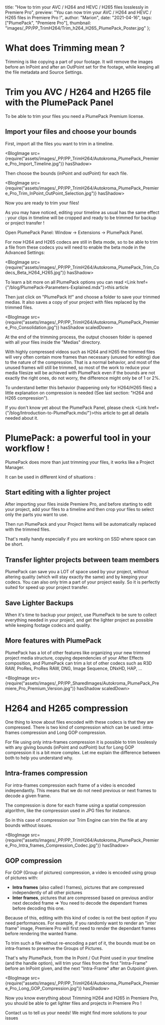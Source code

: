 
  title: "How to trim your AVC / H264 and HEVC / H265 files losslessly in Premiere Pro",
  preview: "You can now trim your AVC / H264 and HEVC / H265 files in Premiere Pro !",
  author: "Marion",
  date: "2021-04-16",
  tags: ["PlumePack", "Premiere Pro"],
  thumbnail: "images/_PP/PP_TrimH264/Trim_h264_H265_PlumePack_Poster.jpg"
};


# What does Trimming mean ?

Trimming is like copying a part of your footage. It will remove the images before an InPoint and after an OutPoint set for the footage, while keeping all the file metadata and Source Settings.

# Trim you AVC / H264 and H265 file with the PlumePack Panel

To be able to trim your files you need a PlumePack Premium license.

## Import your files and choose your bounds

First, import all the files you want to trim in a timeline.

<BlogImage src={require("assets/images/_PP/PP_TrimH264/Autokroma_PlumePack_Premiere_Pro_Import_Timeline.jpg")} hasShadow>
</BlogImage>

Then choose the bounds (inPoint and outPoint) for each file. 

<BlogImage src={require("assets/images/_PP/PP_TrimH264/Autokroma_PlumePack_Premiere_Pro_Trim_InPoint_OutPoint_Selection.jpg")} hasShadow>
</BlogImage>

Now you are ready to trim your files! 

As you may have noticed, editing your timeline as usual has the same effect : your clips in timeline will be cropped and ready to be trimmed for backup or project transfer !

Open PlumePack Panel: Window -> Extensions -> PlumePack Panel.

For now H264 and H265 codecs are still in Beta mode, so to be able to trim a file from these codecs you will need to enable the beta mode in the Advanced Settings:

<BlogImage src={require("assets/images/_PP/PP_TrimH264/Autokroma_PlumePack_Trim_Codecs_Beta_H264_H265.jpg")} hasShadow>
</BlogImage>

To learn a bit more on all PlumePack options you can read <Link href={"/blog/PlumePack-Parameters-Explained.mdx"}>this article</Link>

Then just click on "PlumePack It!" and choose a folder to save your trimmed medias. It also saves a copy of your project with files replaced by the trimmed files.

<BlogImage src={require("assets/images/_PP/PP_TrimH264/Autokroma_PlumePack_Premiere_Pro_Consolidation.jpg")} hasShadow scaledDown>
</BlogImage>

At the end of the trimming process, the output choosen folder is opened with all your files inside the "Medias" directory.

With highly compressed videos such as H264 and H265 the trimmed files will very often contain more frames than necessary (unused for editing) due to the nature of the compression.
That is a normal behavior, and most of the unused frames will still be trimmed, so most of the work to reduce your media filesize will be achieved with PlumePack even if the bounds are not exactly the right ones,
 do not worry, the difference might only be of 1 or 2%.

To understand better this behavior (happening only for H264/H265 files) a little explanation on compression is needed (See last section: "H264 and H265 compression").

If you don't know yet about the PlumePack Panel, please check <Link href={"/blog/Introduction-to-PlumePack.mdx/"}>this article</Link> to get all details needed about it.

# PlumePack: a powerful tool in your workflow !

PlumePack does more than just trimming your files, it works like a Project Manager.

It can be used in different kind of situations :

## Start editing with a lighter project 

After importing your files inside Premiere Pro, and before starting to edit your project, add your files to a timeline and then crop your files to select only the parts you want to use.

Then run PlumePack and your Project Items will be automatically replaced with the trimmed files. 

That's really handy especially if you are working on SSD where space can be short.

## Transfer lighter projects between team members

PlumePack can save you a LOT of space used by your project, without altering quality (which will stay exactly the same) and by keeping your codecs. You can also only trim a part of your project easily. So it is perfectly suited for speed up your project transfer.

## Save Lighter Backups

When it's time to backup your project, use PlumePack to be sure to collect everything needed in your project, and get the lighter project as possible while keeping footage codecs and quality.

## More features with PlumePack 

PlumePack has a lot of other features like organizing your new trimmed project media structure, copying dependencies of your After Effects composition, and PlumePack can trim a lot of other codecs such as R3D RAW, ProRes, ProRes RAW, DNG, Image Sequence, DNxHD, HAP, ...

<BlogImage src={require("assets/images/_PP/PP_SharedImages/Autokroma_PlumePack_Premiere_Pro_Premium_Version.jpg")} hasShadow scaledDown>
</BlogImage>

# H264 and H265 compression

One thing to know about files encoded with these codecs is that they are compressed. 
There is two kind of compression which can be used: intra-frames compression and Long GOP compression.

For file using only intra-frames compression it is possible to trim losslessly with any giving bounds (inPoint and outPoint) but for Long GOP compression it is a bit more complex.
Let me explain the difference between both to help you understand why. 

## Intra-frames compression

For intra-frames compression each frame of a video is encoded independantly.
This means that we do not need previous or next frames to decode a given frame.

The compression is done for each frame using a spatial compression algorithm, like the compression used in JPG files for instance.

So in this case of compression our Trim Engine can trim the file at any bounds without issues.

<BlogImage src={require("assets/images/_PP/PP_TrimH264/Autokroma_PlumePack_Premiere_Pro_Intra_frames_Compression_Codec.jpg")} hasShadow>
</BlogImage>

## GOP compression

For GOP (Group of pictures) compression, a video is encoded using group of pictures with:
- <strong>Intra frames</strong> (also called I frames), pictures that are compressed independently of all other pictures 
- <strong>Inter frames</strong>, pictures that are compressed based on previous and/or next decoded frame => You need to decode the dependant frames before decoding this one.

Because of this, editing with this kind of codec is not the best option if you need performances. For example, if you randomly want to render an "inter frame" image, Premiere Pro will first need to render the dependant frames before rendering the wanted frame.   

To trim such a file without re-encoding a part of it, the bounds must be on intra-frames to preserve the Groups of Pictures.

That's why PlumePack, from the In Point / Out Point used in your timeline (and the handle option), will trim your files from the first "Intra-Frame" before an InPoint given, and the next "Intra-Frame" after an Outpoint given.

<BlogImage src={require("assets/images/_PP/PP_TrimH264/Autokroma_PlumePack_Premiere_Pro_Long_GOP_Compression.jpg")} hasShadow>
</BlogImage>

Now you know everything about Trimming H264 and H265 in Premiere Pro, you should be able to get lighter files and projects in Premiere Pro ! 

<Link href={"/contact"}>Contact us to tell us your needs! We might find more solutions to your issues</Link>